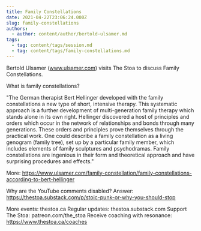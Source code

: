 ```yaml
---
title: Family Constellations
date: 2021-04-22T23:06:24.000Z
slug: family-constellations
authors:
  - author: content/author/bertold-ulsamer.md
tags:
  - tag: content/tags/session.md
  - tag: content/tags/family-constellations.md
---
```


Bertold Ulsamer (www.ulsamer.com) visits The Stoa to discuss Family Constellations.

What is family constellations? 

"The German therapist Bert Hellinger developed with the family constellations a new type of short, intensive therapy. This systematic approach is a further development of multi-generation family therapy which stands alone in its own right. Hellinger discovered a host of principles and orders which occur in the network of relationships and bonds through many generations. These orders and principles prove themselves through the practical work. One could describe a family constellation as a living genogram (family tree), set up by a particular family member, which includes elements of family sculptures and psychodramas. Family constellations are ingenious in their form and theoretical approach and have surprising procedures and effects." 

More: https://www.ulsamer.com/family-constellation/family-constellations-according-to-bert-hellinger

Why are the YouTube comments disabled? Answer: https://thestoa.substack.com/p/stoic-punk-or-why-you-should-stop

More events: thestoa.ca
Regular updates: thestoa.substack.com
Support The Stoa: patreon.com/the_stoa
Receive coaching with resonance: https://www.thestoa.ca/coaches
